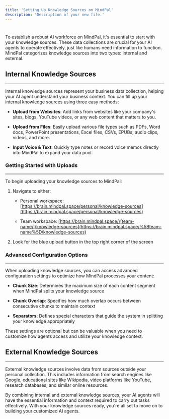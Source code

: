 ```yaml
---
title: 'Setting Up Knowledge Sources on MindPal'
description: 'Description of your new file.'
---
```


#

To establish a robust AI workforce on MindPal, it's essential to start with your knowledge sources. These data collections are crucial for your AI agents to operate effectively, just like humans need information to function. MindPal categorizes knowledge sources into two types: internal and external.

## Internal Knowledge Sources

***

Internal knowledge sources represent your business data collection, helping your AI agent understand your business context. You can fill up your internal knowledge sources using three easy methods:

* **Upload from Websites**: Add links from websites like your company's sites, blogs, YouTube videos, or any web content that matters to you.

* **Upload from Files**: Easily upload various file types such as PDFs, Word docs, PowerPoint presentations, Excel files, CSVs, EPUBs, audio clips, videos, and more.

* **Input Voice & Text**: Quickly type notes or record voice memos directly into MindPal to expand your data pool.

### Getting Started with Uploads

***

To begin uploading your knowledge sources to MindPal:

1. Navigate to either:

   * Personal workspace: [https://brain.mindpal.space/personal/knowledge-sources](https://brain.mindpal.space/personal/knowledge-sources)

   * Team workspace: [https://brain.mindpal.space/\[team-name\]/knowledge-sources](https://brain.mindpal.space/%5Bteam-name%5D/knowledge-sources)

2. Look for the blue upload button in the top right corner of the screen

### Advanced Configuration Options

***

When uploading knowledge sources, you can access advanced configuration settings to optimize how MindPal processes your content:

* **Chunk Size**: Determines the maximum size of each content segment when MindPal splits your knowledge source

* **Chunk Overlap**: Specifies how much overlap occurs between consecutive chunks to maintain context

* **Separators**: Defines special characters that guide the system in splitting your knowledge appropriately

These settings are optional but can be valuable when you need to customize how agents access and utilize your knowledge context.

## External Knowledge Sources

***

External knowledge sources involve data from sources outside your personal collection. This includes information from search engines like Google, educational sites like Wikipedia, video platforms like YouTube, research databases, and similar online resources.

By combining internal and external knowledge sources, your AI agents will have the essential information and context required to carry out tasks effectively. With your knowledge sources ready, you're all set to move on to building your customized AI agents.